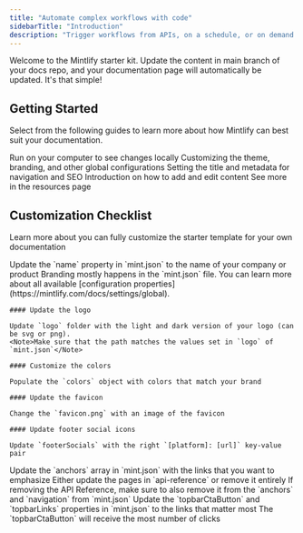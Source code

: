 ```yaml
---
title: "Automate complex workflows with code"
sidebarTitle: "Introduction"
description: "Trigger workflows from APIs, on a schedule, or on demand. API calls are easy with authentication handled for you. Add durable delays that survive server restarts."
---
```


<Note>
  Welcome to the Mintlify starter kit. Update the content in main branch of your
  docs repo, and your documentation page will automatically be updated. It's
  that simple!
</Note>

## Getting Started

Select from the following guides to learn more about how Mintlify can best suit your documentation.

<CardGroup>
  <Card title="Development" icon="rectangle-terminal" href="/development">
    Run on your computer to see changes locally
  </Card>
  <Card
    title="Global Settings"
    icon="sliders"
    href="https://mintlify.com/docs/settings/global"
  >
    Customizing the theme, branding, and other global configurations
  </Card>
  <Card
    title="Page Titles and Metadata"
    icon="heading"
    href="https://mintlify.com/docs/settings/page"
  >
    Setting the title and metadata for navigation and SEO
  </Card>
  <Card
    title="Writing Content"
    icon="pen-nib"
    href="https://mintlify.com/docs/components/overview"
  >
    Introduction on how to add and edit content
  </Card>
  <Card title="Learn More" icon="ellipsis" href="/resources">
    See more in the resources page
  </Card>
</CardGroup>

## Customization Checklist

Learn more about you can fully customize the starter template for your own documentation

<AccordionGroup>
  <Accordion title="Change name">Update the `name` property in `mint.json` to the name of your company or product</Accordion>
  <Accordion title="Customize the branding">
    Branding mostly happens in the `mint.json` file. You can learn more about all available [configuration properties](https://mintlify.com/docs/settings/global).

    #### Update the logo

    Update `logo` folder with the light and dark version of your logo (can be svg or png).
    <Note>Make sure that the path matches the values set in `logo` of `mint.json`</Note>

    #### Customize the colors

    Populate the `colors` object with colors that match your brand

    #### Update the favicon

    Change the `favicon.png` with an image of the favicon

    #### Update footer social icons

    Update `footerSocials` with the right `[platform]: [url]` key-value pair

  </Accordion>
  <Accordion title="Update the anchors">Update the `anchors` array in `mint.json` with the links that you want to emphasize</Accordion>
  <Accordion title="Update or remove the API Reference">
    Either update the pages in `api-reference` or remove it entirely
    <Note>If removing the API Reference, make sure to also remove it from the `anchors` and `navigation` from `mint.json`</Note>
  </Accordion>
  <Accordion title="Update the topbar navigation items">
    Update the `topbarCtaButton` and `topbarLinks` properties in `mint.json` to the links that matter most
    <Tip>The `topbarCtaButton` will receive the most number of clicks</Tip>
  </Accordion>
</AccordionGroup>
